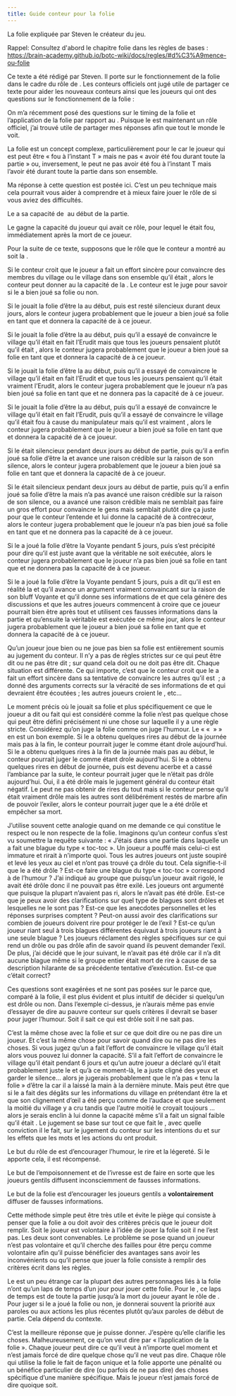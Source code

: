 ```yaml
---
title: Guide conteur pour la folie
---
```



La folie expliquée par Steven le créateur du jeu.

Rappel: Consultez d'abord le chapitre folie dans les règles de bases : https://brain-academy.github.io/botc-wiki/docs/regles/#d%C3%A9mence-ou-folie

Ce texte a été rédigé par Steven. Il porte sur le fonctionnement de la folie dans le cadre du rôle de <Role PIXIE />. Les conteurs officiels ont jugé utile de partager ce texte pour aider les nouveaux conteurs ainsi que les joueurs qui ont des questions sur le fonctionnement de la folie :



On m’a récemment posé des questions sur le timing de la folie et l’application de la folie par rapport au <Role PIXIE />. Puisque le <Role PIXIE /> est maintenant un rôle officiel, j’ai trouvé utile de partager mes réponses afin que tout le monde le voit. 

La folie est un concept complexe, particulièrement pour le <Role PIXIE /> car le joueur qui est <Role PIXIE /> peut être « fou à l’instant T » mais ne pas « avoir été fou durant toute la partie » ou, inversement, le <Role PIXIE /> peut ne pas avoir été fou à l’instant T mais l’avoir été durant toute la partie dans son ensemble.

Ma réponse à cette question est postée ici. C’est un peu technique mais cela pourrait vous aider à comprendre et à mieux faire jouer le rôle de <Role PIXIE /> si vous aviez des difficultés.

Le <Role PIXIE /> a sa capacité de <Role PIXIE /> au début de la partie.

Le <Role PIXIE /> gagne la capacité du joueur qui avait ce rôle, pour lequel le <Role PIXIE /> était fou, immédiatement après la mort de ce joueur. 

Pour la suite de ce texte, supposons que le rôle que le conteur a montré au <Role PIXIE /> soit la <Role LAVANDIERE />.

Si le conteur croit que le joueur <Role PIXIE /> a fait un effort sincère pour convaincre des membres du village ou le village dans son ensemble qu’il était <Role LAVANDIERE />, alors le conteur peut donner au <Role PIXIE /> la capacité de la <Role LAVANDIERE />. Le conteur est le juge pour savoir si le <Role PIXIE /> a bien joué sa folie ou non.

Si le <Role PIXIE /> jouait la folie d’être la <Role LAVANDIERE /> au début, puis est resté silencieux durant deux jours, alors le conteur jugera probablement que le joueur a bien joué sa folie en tant que <Role LAVANDIERE /> et donnera la capacité de <Role LAVANDIERE /> à ce joueur.

Si le <Role PIXIE /> jouait la folie d’être la <Role LAVANDIERE /> au début, puis qu’il a essayé de convaincre le village qu’il était en fait l’Erudit mais que tous les joueurs pensaient plutôt qu’il était <Role LAVANDIERE />, alors le conteur jugera probablement que le joueur a bien joué sa folie en tant que <Role LAVANDIERE /> et donnera la capacité de <Role LAVANDIERE /> à ce joueur.

Si le <Role PIXIE /> jouait la folie d’être la <Role LAVANDIERE /> au début, puis qu’il a essayé de convaincre le village qu’il était en fait l’Erudit et que tous les joueurs pensaient qu’il était vraiment l’Erudit, alors le conteur jugera probablement que le joueur n’a pas bien joué sa folie en tant que <Role LAVANDIERE /> et ne donnera pas la capacité de <Role LAVANDIERE /> à ce joueur.

Si le <Role PIXIE /> jouait la folie d’être la <Role LAVANDIERE /> au début, puis qu’il a essayé de convaincre le village qu’il était en fait l’Erudit, puis qu’il a essayé de convaincre le village qu’il était fou à cause du manipulateur mais qu’il est vraiment <Role LAVANDIERE />, alors le conteur jugera probablement que le joueur a bien joué sa folie en tant que <Role LAVANDIERE /> et donnera la capacité de <Role LAVANDIERE /> à ce joueur.

Si le <Role PIXIE /> était silencieux pendant deux jours au début de partie, puis qu’il a enfin joué sa folie d’être la <Role LAVANDIERE /> et avance une raison crédible sur la raison de son silence, alors le conteur jugera probablement que le joueur a bien joué sa folie en tant que <Role LAVANDIERE /> et donnera la capacité de <Role LAVANDIERE /> à ce joueur.

Si le <Role PIXIE /> était silencieux pendant deux jours au début de partie, puis qu’il a enfin joué sa folie d’être la <Role LAVANDIERE /> mais n’a pas avancé une raison crédible sur la raison de son silence, ou a avancé une raison crédible mais ne semblait pas faire un gros effort pour convaincre le gens mais semblait plutôt dire ça juste pour que le conteur l’entende et lui donne la capacité de <Role LAVANDIERE /> à contrecœur, alors le conteur jugera probablement que le joueur n’a pas bien joué sa folie en tant que <Role LAVANDIERE /> et ne donnera pas la capacité de <Role LAVANDIERE /> à ce joueur.

Si le <Role PIXIE /> a joué la folie d’être la Voyante pendant 5 jours, puis s’est précipité pour dire qu’il est <Role LAVANDIERE /> juste avant que la véritable <Role LAVANDIERE /> ne soit exécutée, alors le conteur jugera probablement que le joueur n’a pas bien joué sa folie en tant que <Role LAVANDIERE /> et ne donnera pas la capacité de <Role LAVANDIERE /> à ce joueur.

Si le <Role PIXIE /> a joué la folie d’être la Voyante pendant 5 jours, puis a dit qu’il est en réalité la <Role LAVANDIERE /> et qu’il avance un argument vraiment convaincant sur la raison de son bluff Voyante et qu’il donne ses informations de <Role LAVANDIERE /> et que cela génère des discussions et que les autres joueurs commencent à croire que ce joueur pourrait bien être <Role LAVANDIERE /> après tout et utilisent ces fausses informations dans la partie et qu’ensuite la véritable <Role LAVANDIERE /> est exécutée ce même jour, alors le conteur jugera probablement que le joueur a bien joué sa folie en tant que <Role LAVANDIERE /> et donnera la capacité de <Role LAVANDIERE /> à ce joueur.

Qu’un joueur joue bien ou ne joue pas bien sa folie est entièrement soumis au jugement du conteur. Il n’y a pas de règles strictes sur ce qui peut être dit ou ne pas être dit ; sur quand cela doit ou ne doit pas être dit. Chaque situation est différente. Ce qui importe, c’est que le conteur croit que le <Role PIXIE /> a fait un effort sincère dans sa tentative de convaincre les autres qu’il est <Role LAVANDIERE /> ; a donné des arguments corrects sur la véracité de ses informations de <Role LAVANDIERE /> et qui devraient être écoutées ; les autres joueurs croient le <Role PIXIE />, etc…

Le moment précis où le <Role PIXIE /> jouait sa folie et plus spécifiquement ce que le joueur a dit ou fait qui est considéré comme la folie n’est pas quelque chose qui peut être défini précisément ni une chose sur laquelle il y a une règle stricte. Considérez qu’on juge la folie comme on juge l’humour. Le « « <Role DEVIANT /> » » en est un bon exemple. Si le <Role DEVIANT /> a obtenu quelques rires au début de la journée mais pas à la fin, le conteur pourrait juger le <Role DEVIANT /> comme étant drole aujourd’hui. Si le <Role DEVIANT /> a obtenu quelques rires à la fin de la journée mais pas au début, le conteur pourrait juger le <Role DEVIANT /> comme étant drole aujourd’hui. Si le <Role DEVIANT /> a obtenu quelques rires en début de journée, puis est devenu acerbe et a cassé l’ambiance par la suite, le conteur pourrait juger que le <Role DEVIANT /> n’était pas drôle aujourd’hui. Oui, il a été drôle mais le jugement général du conteur était négatif. Le <Role DEVIANT /> peut ne pas obtenir de rires du tout mais si le conteur pense qu’il était vraiment drôle mais les autres sont délibérément restés de marbre afin de pouvoir l’exiler, alors le conteur pourrait juger que le <Role DEVIANT /> a été drôle et empêcher sa mort. 

J’utilise souvent cette analogie quand on me demande ce qui constitue le respect ou le non respecte de la folie. Imaginons qu’un conteur confus s’est vu soumettre la requête suivante : « J’étais dans une partie dans laquelle un <Role DEVIANT /> a fait une blague du type « toc-toc ». Un joueur a pouffé mais celui-ci est immature et rirait à n’importe quoi. Tous les autres joueurs ont juste soupiré et levé les yeux au ciel et n’ont pas trouvé ça drôle du tout. Cela signifie-t-il que le <Role DEVIANT /> a été drôle ? Est-ce faire une blague du type « toc-toc » correspond à de l’humour ? J’ai indiqué au groupe que puisqu’un joueur avait rigolé, le <Role DEVIANT /> avait été drôle donc il ne pouvait pas être exilé. Les joueurs ont argumenté que puisque la plupart n’avaient pas ri, alors le <Role DEVIANT /> n’avait pas été drôle. Est-ce que je peux avoir des clarifications sur quel type de blagues sont drôles et lesquelles ne le sont pas ? Est-ce que les anecdotes personnelles et les réponses surprises comptent ? Peut-on aussi avoir des clarifications sur combien de joueurs doivent rire pour protéger le <Role DEVIANT /> de l’exil ? Est-ce qu’un joueur riant seul à trois blagues différentes équivaut à trois joueurs riant à une seule blague ? Les joueurs réclament des règles spécifiques sur ce qui rend un <Role DEVIANT /> drôle ou pas drôle afin de savoir quand ils peuvent demander l’exil. De plus, j’ai décidé que le jour suivant, le <Role DEVIANT /> n’avait pas été drôle car il n’a dit aucune blague même si le groupe entier était mort de rire à cause de sa description hilarante de sa précédente tentative d’exécution. Est-ce que c’était correct?

Ces questions sont exagérées et ne sont pas posées sur le <Role DEVIANT /> parce que, comparé à la folie, il est plus évident et plus intuitif de décider si quelqu’un est drôle ou non. Dans l’exemple ci-dessus, je n’aurais même pas envie d’essayer de dire au pauvre conteur sur quels critères il devrait se baser pour juger l’humour. Soit il sait ce qui est drôle soit il ne sait pas.

C’est la même chose avec la folie et sur ce que doit dire ou ne pas dire un joueur. Et c’est la même chose pour savoir quand dire ou ne pas dire les choses. Si vous jugez qu’un <Role PIXIE /> a fait l’effort de convaincre le village qu’il était <Role LAVANDIERE /> alors vous pouvez lui donner la capacité. S’il a fait l’effort de convaincre le village qu’il était <Role LAVANDIERE /> pendant 6 jours et qu’un autre joueur a déclaré qu’il était probablement juste le <Role PIXIE /> et qu’à ce moment-là, le <Role PIXIE /> a juste cligné des yeux et garder le silence… alors je jugerais probablement que le <Role PIXIE /> n’a pas « tenu la folie » d’être la <Role LAVANDIERE /> car il a laissé la main à la dernière minute. Mais peut être que si le <Role PIXIE /> a fait des dégâts sur les informations du village en prétendant être la <Role LAVANDIERE /> et que son clignement d’œil a été perçu comme de l’audace et que seulement la moitié du village y a cru tandis que l’autre moitié le croyait toujours <Role LAVANDIERE />… alors je serais enclin à lui donne la capacité même s’il a fait un signal faible qu’il était <Role PIXIE />. Le jugement se base sur tout ce que fait le <Role PIXIE />, avec quelle conviction il le fait, sur le jugement du conteur sur les intentions du <Role PIXIE /> et sur les effets que les mots et les actions du <Role PIXIE /> ont produit.

Le but du rôle de <Role DEVIANT /> est d’encourager l’humour, le rire et la légereté. Si le <Role DEVIANT /> apporte cela, il est récompensé.

Le but de l’empoisonnement et de l’ivresse est de faire en sorte que les joueurs gentils diffusent inconsciemment de fausses informations.

Le but de la folie est d’encourager les joueurs gentils a **volontairement** diffuser de fausses informations.

Cette méthode simple peut être très utile et évite le piège qui consiste à penser que la folie a ou doit avoir des critères précis que le joueur doit remplir. Soit le joueur est volontaire à l’idée de jouer la folie soit il ne l’est pas. Les deux sont convenables. Le problème se pose quand un joueur n’est pas volontaire et qu’il cherche des failles pour être perçu comme volontaire afin qu’il puisse bénéficier des avantages sans avoir les inconvénients ou qu’il pense que jouer la folie consiste à remplir des critères écrit dans les règles.

Le <Role PIXIE /> est un peu étrange car la plupart des autres personnages liés à la folie n’ont qu’un laps de temps d’un jour pour jouer cette folie. Pour le <Role PIXIE />, ce laps de temps est de toute la partie jusqu’à la mort du joueur ayant le rôle de <Role LAVANDIERE />. Pour juger si le <Role PIXIE /> a joué la folie ou non, je donnerai souvent la priorité aux paroles ou aux actions les plus récentes plutôt qu’aux paroles de début de partie. Cela dépend du contexte.

C’est la meilleure réponse que je puisse donner. J’espère qu’elle clarifie les choses. Malheureusement, ce qu’on veut dire par « l’application de la folie ». Chaque joueur peut dire ce qu’il veut à n’importe quel moment et n’est jamais forcé de dire quelque chose qu’il ne veut pas dire. Chaque rôle qui utilise la folie le fait de façon unique et la folie apporte une pénalité ou un bénéfice particulier de dire (ou parfois de ne pas dire) des choses spécifique d’une manière spécifique. Mais le joueur n’est jamais forcé de dire quoique soit. 



